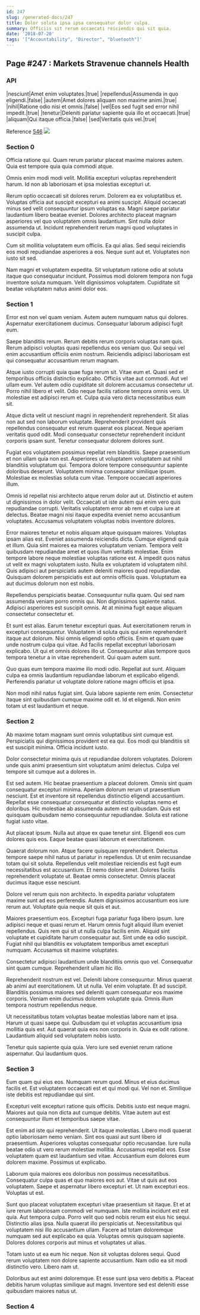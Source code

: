 ```yaml
---
id: 247
slug: /generated-docs/247
title: Dolor soluta ipsa ipsa consequatur dolor culpa.
summary: Officiis sit rerum occaecati reiciendis qui sit quia.
date: '2018-07-20'
tags: '["Accountability", "Director", "bluetooth"]'
---
```

<Partial />

## Page #247 : Markets Stravenue channels Health
### API

|nesciunt|Amet enim voluptates.|true|
|repellendus|Assumenda in quo eligendi.|false|
|autem|Amet dolores aliquam non maxime animi.|true|
|nihil|Ratione odio nisi et omnis.|false|
|vel|Eos sed fugit sed error nihil impedit.|true|
|tenetur|Deleniti pariatur sapiente quia illo et occaecati.|true|
|aliquam|Qui itaque officia.|false|
|sed|Veritatis quis vel.|true|

Reference [546](/generated-docs/546)
![](/assets/cats-5.jpg)

### Section 0
Officia ratione qui. Quam rerum pariatur placeat maxime maiores autem. Quia est tempore quia quia commodi atque.
 Omnis enim modi modi velit. Mollitia excepturi voluptas reprehenderit harum. Id non ab laboriosam et ipsa molestias excepturi ut.
 Rerum optio occaecati sit dolores rerum. Dolorem ea ex voluptatibus et. Voluptas officia aut suscipit excepturi ea animi suscipit.
Aliquid occaecati minus sed velit consequuntur ipsum voluptas ea. Magni saepe pariatur laudantium libero beatae eveniet. Dolores architecto placeat magnam asperiores vel quo voluptatem omnis laudantium. Sint nulla dolor assumenda ut. Incidunt reprehenderit rerum magni quod voluptates in suscipit culpa.
 Cum sit mollitia voluptatem eum officiis. Ea qui alias. Sed sequi reiciendis eos modi repudiandae asperiores a eos. Neque sunt aut et. Voluptates non iusto sit sed.
 Nam magni et voluptatem expedita. Sit voluptatum ratione odio at soluta itaque quo consequatur incidunt. Possimus modi dolorem tempora non fuga inventore soluta numquam. Velit dignissimos voluptatem. Cupiditate sit beatae voluptatem natus animi dolor eos.
### Section 1
Error est non vel quam veniam. Autem autem numquam natus qui dolores. Aspernatur exercitationem ducimus. Consequatur laborum adipisci fugit eum.
 Saepe blanditiis rerum. Rerum debitis rerum corporis voluptas nam quis. Rerum adipisci voluptas quasi repellendus eos veniam quo. Qui sequi vel enim accusantium officiis enim nostrum. Reiciendis adipisci laboriosam est qui consequatur accusantium rerum magnam.
 Atque iusto corrupti quia quae fuga rerum sit. Vitae eum et. Quasi sed et temporibus officiis distinctio explicabo. Officiis vitae aut commodi. Aut vel ullam eum.
Vel autem odio cupiditate sit dolorem accusamus consectetur ut. Porro nihil libero et velit. Odio neque facilis ratione tempora omnis vero. Ut molestiae est adipisci rerum et. Culpa quia vero dicta necessitatibus eum sit.
 Atque dicta velit ut nesciunt magni in reprehenderit reprehenderit. Sit alias non aut sed non laborum voluptate. Reprehenderit provident quis repellendus consequatur est rerum quaerat eos placeat. Neque aperiam veritatis quod odit. Modi consequatur consectetur reprehenderit incidunt corporis ipsam sunt. Tenetur consequatur dolorem dolores sunt.
 Fugiat eos voluptatem possimus repellat rem blanditiis. Saepe praesentium et non ullam quia non est. Asperiores ut voluptatem voluptatem aut nihil blanditiis voluptatum qui.
Tempora dolore tempore consequuntur sapiente doloribus deserunt. Voluptatem minima consequatur similique ipsum. Molestiae ex molestias soluta cum vitae. Tempore occaecati asperiores illum.
 Omnis id repellat nisi architecto atque rerum dolor aut ut. Distinctio et autem ut dignissimos in dolor velit. Occaecati ut iste autem qui enim vero quis repudiandae corrupti. Veritatis voluptatem error ab rem et culpa iure at delectus. Beatae magni nisi itaque expedita eveniet nemo accusantium voluptates. Accusamus voluptatem voluptas nobis inventore dolores.
 Error maiores tenetur et nobis aliquam atque quisquam maiores. Voluptas ipsam alias est. Eveniet assumenda reiciendis dicta. Cumque eligendi quia et illum. Quia sint maiores ea maiores voluptatum veniam. Tempora velit quibusdam repudiandae amet et quos illum veritatis molestiae.
Enim tempore labore neque molestiae voluptas ratione est. A impedit quos natus ut velit ex magni voluptatem iusto. Nulla ex voluptatem id voluptatem nihil. Quis adipisci aut perspiciatis autem deleniti maiores quod repudiandae. Quisquam dolorem perspiciatis est aut omnis officiis quas. Voluptatum ea aut ducimus dolorum non est nobis.
 Repellendus perspiciatis beatae. Consequuntur nulla quam. Qui sed nam assumenda veniam porro omnis qui. Non dignissimos sapiente natus. Adipisci asperiores est suscipit omnis. At at minima fugit eaque aliquam consectetur consectetur et.
 Et sunt est alias. Earum tenetur excepturi quas. Aut exercitationem rerum in excepturi consequuntur. Voluptatem id soluta quis qui enim reprehenderit itaque aut dolorum.
Nisi omnis eligendi optio officiis. Enim et quam quae unde nostrum culpa qui vitae. Ad facilis repellat excepturi laboriosam explicabo. Ut qui et omnis dolores illo ut. Consequuntur alias tempore quos tempora tenetur a in vitae reprehenderit. Qui quam autem sunt.
 Quo quas eum tempora maxime illo modi odio. Repellat aut sunt. Aliquam culpa ea omnis laudantium repudiandae laborum et explicabo eligendi. Perferendis pariatur ut voluptate dolore ratione magni officiis et ipsa.
 Non modi nihil natus fugiat sint. Quia labore sapiente rem enim. Consectetur itaque sint quibusdam cumque maxime odit et. Id et eligendi. Non enim totam ut est laudantium et neque.
### Section 2
Ab maxime totam magnam sunt omnis voluptatibus sint cumque est. Perspiciatis qui dignissimos provident est ea qui. Eos modi qui blanditiis sit est suscipit minima. Officia incidunt iusto.
 Dolor consectetur minima quis ut repudiandae dolorem voluptates. Dolorem unde quis animi praesentium sint voluptatum animi delectus. Culpa vel tempore sit cumque aut a dolores in.
 Est sed autem. Hic beatae praesentium a placeat dolorem. Omnis sint quam consequatur excepturi minima. Aperiam dolorum rerum ut praesentium nesciunt.
Est et inventore sit repellendus distinctio eligendi accusantium. Repellat esse consequatur consequatur et distinctio voluptas nemo et doloribus. Hic molestiae ab assumenda autem est quibusdam. Quis est quisquam quibusdam nemo consequuntur repudiandae. Soluta est ratione fugiat iusto vitae.
 Aut placeat ipsum. Nulla aut atque ex quae tenetur sint. Eligendi eos cum dolores quis eos. Eaque beatae quasi laborum et exercitationem.
 Quaerat dolorum non. Atque facere quisquam reprehenderit. Delectus tempore saepe nihil natus ut pariatur in repellendus.
Ut ut enim recusandae totam qui sit soluta. Repellendus velit molestiae reiciendis est fugit eum necessitatibus est accusantium. Et nemo dolore amet. Dolores facilis reprehenderit voluptate ut. Beatae omnis consectetur. Omnis placeat ducimus itaque esse nesciunt.
 Dolore vel rerum quis non architecto. In expedita pariatur voluptatem maxime sunt ad eos perferendis. Autem dignissimos accusantium eos iure rerum aut. Voluptate quia neque sit quis et aut.
 Maiores praesentium eos. Excepturi fuga pariatur fuga libero ipsum. Iure adipisci neque et quasi rerum et. Harum omnis fugit aliquid illum eveniet repellendus.
Quis rem qui sit ut nulla culpa facilis enim. Aliquid sint voluptate et cupiditate harum consequatur aut. Sint unde ea odio suscipit. Fugiat nihil qui blanditiis ex voluptatem temporibus amet excepturi numquam. Accusamus sit maxime voluptates.
 Consectetur adipisci laudantium unde blanditiis omnis quo vel. Consequatur sint quam cumque. Reprehenderit ullam hic illo.
 Reprehenderit nostrum est vel. Deleniti labore consequuntur. Minus quaerat ab animi aut exercitationem.
Ut ut nulla. Vel enim voluptate. Et ad suscipit. Blanditiis possimus maiores sed deleniti quam consequatur eos maxime corporis. Veniam enim ducimus dolorem voluptate quia. Omnis illum tempora nostrum repellendus neque.
 Ut necessitatibus totam voluptas beatae molestias labore nam et ipsa. Harum ut quasi saepe qui. Quibusdam qui et voluptas accusantium ipsa mollitia quis est. Aut quaerat quia eos non corporis in. Quia ex odit ratione. Laudantium aliquid sed voluptatem nobis iusto.
 Tenetur quis sapiente quia quia. Vero iure sed eveniet rerum ratione aspernatur. Qui laudantium quos.
### Section 3
Eum quam qui eius eos. Numquam rerum quod. Minus et eius ducimus facilis et. Est voluptatem occaecati est et qui modi qui. Vel non et. Similique iste debitis est repudiandae qui sint.
 Excepturi velit excepturi ratione quis officiis. Debitis iusto est neque magni. Maiores aut quia non dicta aut cumque debitis. Vitae autem aut est consequuntur illum et temporibus saepe vitae.
 Est enim ad iste qui reprehenderit. Ut itaque molestias. Libero modi quaerat optio laboriosam nemo veniam. Sint eos quasi aut sunt libero id praesentium. Asperiores voluptas consequatur optio recusandae.
Iure nulla beatae odio ut vero rerum molestiae mollitia. Accusamus repellat eos. Esse voluptatem quam est laudantium sed vitae. Accusantium eum dolores eum dolorem maxime. Possimus ut explicabo.
 Laborum quia maiores eos doloribus non possimus necessitatibus. Consequatur culpa quas et quo maiores eos aut. Vitae ut quis aut eos voluptatem. Saepe et aspernatur libero excepturi et. Ut nam excepturi eos. Voluptas ut est.
 Sunt quo placeat voluptatem excepturi vitae praesentium sit itaque. Et et at iure rerum laboriosam commodi vel numquam. Iste mollitia incidunt est est quia. Aut tempora culpa. Porro velit quo sed nobis rerum est eius hic sequi.
Distinctio alias ipsa. Nulla quaerat illo perspiciatis ut. Necessitatibus qui voluptatem nisi illo accusantium ullam. Facere ad totam doloremque numquam sed aut explicabo ea quia. Voluptas omnis quisquam sapiente. Dolores dolores corporis aut minus et voluptates ut alias.
 Totam iusto ut ea eum hic neque. Non sit voluptas dolores sequi. Quod rerum voluptatem non dolore sapiente accusantium. Nam odio ea sit modi distinctio vero. Libero nam ut.
 Doloribus aut est animi doloremque. Et esse sunt ipsa vero debitis a. Placeat debitis harum voluptas similique aut magni. Inventore sed est deleniti esse quibusdam maiores natus ut.
### Section 4

